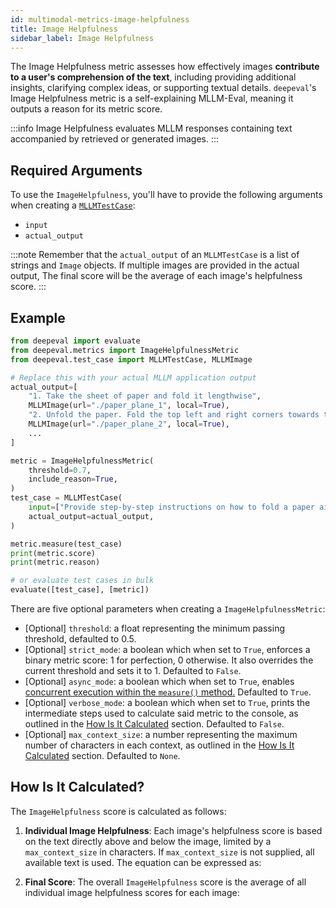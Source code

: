 ```yaml
---
id: multimodal-metrics-image-helpfulness
title: Image Helpfulness
sidebar_label: Image Helpfulness
---
```



The Image Helpfulness metric assesses how effectively images **contribute to a user's comprehension of the text**, including providing additional insights, clarifying complex ideas, or supporting textual details. `deepeval`'s Image Helpfulness metric is a self-explaining MLLM-Eval, meaning it outputs a reason for its metric score.

:::info
Image Helpfulness evaluates MLLM responses containing text accompanied by retrieved or generated images.
:::

## Required Arguments

To use the `ImageHelpfulness`, you'll have to provide the following arguments when creating a [`MLLMTestCase`](evaluation-test-cases#mllm-test-case):

- `input`
- `actual_output`

:::note
Remember that the `actual_output` of an `MLLMTestCase` is a list of strings and `Image` objects. If multiple images are provided in the actual output, The final score will be the average of each image's helpfulness score.
:::

## Example

```python
from deepeval import evaluate
from deepeval.metrics import ImageHelpfulnessMetric
from deepeval.test_case import MLLMTestCase, MLLMImage

# Replace this with your actual MLLM application output
actual_output=[
    "1. Take the sheet of paper and fold it lengthwise",
    MLLMImage(url="./paper_plane_1", local=True),
    "2. Unfold the paper. Fold the top left and right corners towards the center.",
    MLLMImage(url="./paper_plane_2", local=True),
    ...
]

metric = ImageHelpfulnessMetric(
    threshold=0.7,
    include_reason=True,
)
test_case = MLLMTestCase(
    input=["Provide step-by-step instructions on how to fold a paper airplane."],
    actual_output=actual_output,
)

metric.measure(test_case)
print(metric.score)
print(metric.reason)

# or evaluate test cases in bulk
evaluate([test_case], [metric])
```

There are five optional parameters when creating a `ImageHelpfulnessMetric`:

- [Optional] `threshold`: a float representing the minimum passing threshold, defaulted to 0.5.
- [Optional] `strict_mode`: a boolean which when set to `True`, enforces a binary metric score: 1 for perfection, 0 otherwise. It also overrides the current threshold and sets it to 1. Defaulted to `False`.
- [Optional] `async_mode`: a boolean which when set to `True`, enables [concurrent execution within the `measure()` method.](metrics-introduction#measuring-metrics-in-async) Defaulted to `True`.
- [Optional] `verbose_mode`: a boolean which when set to `True`, prints the intermediate steps used to calculate said metric to the console, as outlined in the [How Is It Calculated](#how-is-it-calculated) section. Defaulted to `False`.
- [Optional] `max_context_size`: a number representing the maximum number of characters in each context, as outlined in the [How Is It Calculated](#how-is-it-calculated) section. Defaulted to `None`.

## How Is It Calculated?

The `ImageHelpfulness` score is calculated as follows:

1. **Individual Image Helpfulness**: Each image's helpfulness score is based on the text directly above and below the image, limited by a `max_context_size` in characters. If `max_context_size` is not supplied, all available text is used. The equation can be expressed as:

<Equation formula="H_i = f(\text{Context}_{\text{above}}, \text{Context}_{\text{below}}, \text{Image}_i)" />

2. **Final Score**: The overall `ImageHelpfulness` score is the average of all individual image helpfulness scores for each image:

<Equation formula="O = \frac{\sum_{i=1}^n H_i}{n}" />
